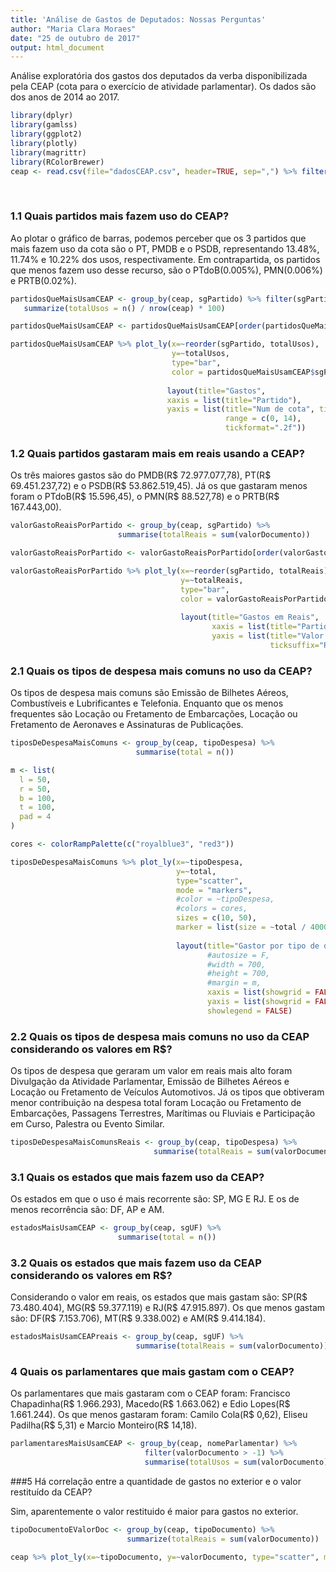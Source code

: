 ```yaml
---
title: 'Análise de Gastos de Deputados: Nossas Perguntas'
author: "Maria Clara Moraes"
date: "25 de outubro de 2017"
output: html_document
---
```


Análise exploratória dos gastos dos deputados da verba disponibilizada pela CEAP (cota para o exercício de atividade parlamentar). Os dados são dos anos de 2014 ao 2017. 

```r
library(dplyr)
library(gamlss)
library(ggplot2)
library(plotly)
library(magrittr)
library(RColorBrewer)
ceap <- read.csv(file="dadosCEAP.csv", header=TRUE, sep=",") %>% filter(sgPartido != "NA")
```

<br>

### 1.1 Quais partidos mais fazem uso do CEAP?

Ao plotar o gráfico de barras, podemos perceber que os 3 partidos que mais fazem uso da cota são o PT, PMDB e o PSDB, representando 13.48%, 11.74% e 10.22% dos usos, respectivamente. Em contrapartida, os partidos que menos fazem uso desse recurso, são o PTdoB(0.005%), PMN(0.006%) e PRTB(0.02%).

```r
partidosQueMaisUsamCEAP <- group_by(ceap, sgPartido) %>% filter(sgPartido != "NA") %>%
   summarize(totalUsos = n() / nrow(ceap) * 100)

partidosQueMaisUsamCEAP <- partidosQueMaisUsamCEAP[order(partidosQueMaisUsamCEAP$totalUsos), ]

partidosQueMaisUsamCEAP %>% plot_ly(x=~reorder(sgPartido, totalUsos),
                                    y=~totalUsos,
                                    type="bar",
                                    color = partidosQueMaisUsamCEAP$sgPartido) %>%
  
                                   layout(title="Gastos", 
                                   xaxis = list(title="Partido"),
                                   yaxis = list(title="Num de cota", ticksuffix="%",
                                                range = c(0, 14),
                                                tickformat=".2f"))

```

### 1.2 Quais partidos gastaram mais em reais usando a CEAP?
Os três maiores gastos são do PMDB(R$ 72.977.077,78), PT(R$ 69.451.237,72) e o PSDB(R$ 53.862.519,45). Já os que gastaram menos foram o PTdoB(R$ 15.596,45), o PMN(R$ 88.527,78) e o PRTB(R$ 167.443,00).

``` r
valorGastoReaisPorPartido <- group_by(ceap, sgPartido) %>%
                        summarise(totalReais = sum(valorDocumento))

valorGastoReaisPorPartido <- valorGastoReaisPorPartido[order(valorGastoReaisPorPartido$totalReais), ]

valorGastoReaisPorPartido %>% plot_ly(x=~reorder(sgPartido, totalReais),
                                      y=~totalReais,
                                      type="bar",
                                      color = valorGastoReaisPorPartido$sgPartido) %>%
  
                                      layout(title="Gastos em Reais",
                                             xaxis = list(title="Partido"),
                                             yaxis = list(title="Valor em reais",
                                                          ticksuffix="R$"))
```

### 2.1 Quais os tipos de despesa mais comuns no uso da CEAP?
Os tipos de despesa mais comuns são Emissão de Bilhetes Aéreos, Combustíveis e Lubrificantes e Telefonia. Enquanto que os menos frequentes são Locação ou Fretamento de Embarcações, Locação ou Fretamento de Aeronaves e Assinaturas de Publicações.
``` r
tiposDeDespesaMaisComuns <- group_by(ceap, tipoDespesa) %>%
                            summarise(total = n())

m <- list(
  l = 50,
  r = 50,
  b = 100,
  t = 100,
  pad = 4
)

cores <- colorRampPalette(c("royalblue3", "red3"))

tiposDeDespesaMaisComuns %>% plot_ly(x=~tipoDespesa,
                                     y=~total,
                                     type="scatter",
                                     mode = "markers",
                                     #color = ~tipoDespesa,
                                     #colors = cores,
                                     sizes = c(10, 50),
                                     marker = list(size = ~total / 4000, opacity = 1.0)) %>%
              
                                     layout(title="Gastor por tipo de despesa",
                                            #autosize = F,
                                            #width = 700,
                                            #height = 700,
                                            #margin = m,
                                            xaxis = list(showgrid = FALSE),
                                            yaxis = list(showgrid = FALSE),
                                            showlegend = FALSE)

```

### 2.2 Quais os tipos de despesa mais comuns no uso da CEAP considerando os valores em R$?
Os tipos de despesa que geraram um valor em reais mais alto foram Divulgação da Atividade Parlamentar, Emissão de Bilhetes Aéreos e Locação ou Fretamento de Veículos Automotivos. Já os tipos que obtiveram menor contribuição na despesa total foram Locação ou Fretamento de Embarcações, Passagens Terrestres, Marítimas ou Fluviais e Participação em Curso, Palestra ou Evento Similar. 

```r
tiposDeDespesaMaisComunsReais <- group_by(ceap, tipoDespesa) %>%
                                summarise(totalReais = sum(valorDocumento))


```

### 3.1 Quais os estados que mais fazem uso da CEAP?

Os estados em que o uso é mais recorrente são: SP, MG E RJ. E os de menos recorrência são: DF, AP e AM.

```r
estadosMaisUsamCEAP <- group_by(ceap, sgUF) %>%
                        summarise(total = n())
```

### 3.2 Quais os estados que mais fazem uso da CEAP considerando os valores em R$?

Considerando o valor em reais, os estados que mais gastam são: SP(R$ 73.480.404), MG(R$ 59.377.119) e RJ(R$ 47.915.897). Os que menos gastam são: DF(R$ 7.153.706), MT(R$ 9.338.002) e AM(R$ 9.414.184).

```r
estadosMaisUsamCEAPreais <- group_by(ceap, sgUF) %>%
                            summarise(totalReais = sum(valorDocumento))
```

### 4 Quais os parlamentares que mais gastam com o CEAP?

Os parlamentares que mais gastaram com o CEAP foram: Francisco Chapadinha(R$ 1.966.293), Macedo(R$ 1.663.062) e Edio Lopes(R$ 1.661.244). Os que menos gastaram foram: Camilo Cola(R$ 0,62), Eliseu Padilha(R$ 5,31) e Marcio Monteiro(R$ 14,18).

```r
parlamentaresMaisUsamCEAP <- group_by(ceap, nomeParlamentar) %>%
                              filter(valorDocumento > -1) %>%
                              summarise(totalUsos = sum(valorDocumento))
```

###5 Há correlação entre a quantidade de gastos no exterior e o valor restituído da CEAP?

Sim, aparentemente o valor restituido é maior para gastos no exterior.

```r
tipoDocumentoEValorDoc <- group_by(ceap, tipoDocumento) %>%
                          summarize(totalReais = sum(valorDocumento))

ceap %>% plot_ly(x=~tipoDocumento, y=~valorDocumento, type="scatter", mode="markers")
```


